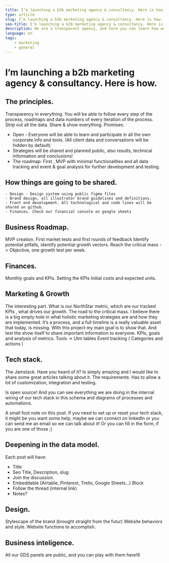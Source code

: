 ```yaml
---
title: I’m launching a b2b marketing agency & consultancy. Here is how.
type: article
slug: I’m launching a b2b marketing agency & consultancy. Here is how.
seo-title: I’m launching a b2b marketing agency & consultancy. Here is how.
description: We are a transparent agency, and here you can learn how we get clients and show how convenient we are for them.
language: en
tags:
    - marketing
    - general
---
```



# I’m launching a b2b marketing agency & consultancy. Here is how.

## The principles.

Transparency in everything. You will be able to follow every step of the process, roadmaps and data numbers of every iteration of the process.
Strip out all the data. Share & show everything.
Promises:

-   Open - Everyone will be able to learn and participate in all the own corporate info and tools. (All client data and conversations will be hidden by default)
-   Strategies will be shared and planned public, also results, technical information and conclusions!
-   The roadmap: First , MVP with minimal functionalities and all data tracking and event & goal analysis for further development and testing.

## How things are going to be shared.

    - Design - Design system using public figma files
    - Brand design, all illustrator brand guidelines and definitions.
    - Front end development. All technological and code lines will be shared on github.
    - Finances. Check our financial console on google sheets

## Business Roadmap.

MVP creation.
First market tests and first rounds of feedback
Identify potential pitfalls, identify potential growth vectors.
Reach the critical mass -> Objective, one growth test per week.

## Finances.

Monthly goals and KPIs.
Setting the KPIs
Initial costs and expected units.

## Marketing & Growth

The interesting part.
What is our NorthStar metric, which are our tracked KPIs , what drives our growth.
The road to the critical mass. I believe there is a big empty hole in what holistic marketing strategies are and how they are implemented.
It’s a process, and a full timeline is a really valuable asset that today, is missing. With this project my main goal is to show that. And test the show itself to share important information to everyone.
KPIs, goals and analysis of metrics.
Tools -> Utm tables
Event tracking ( Categories and actions )

## Tech stack.

The Jamstack. Have you heard of it? Is simply amazing and I would like to share some great articles talking about it.
The requirements.
Has to allow a lot of customization, integration and testing.

Is open source! And you can see everything we are doing in the internal wiring of our tech stack in this schema and diagrams of processes and automations.

A small foot note on this post. If you need to set up or reset your tech stack, it might be you want some help, maybe we can connect on linkedIn or you can send me an email so we can talk about it! Or you can fill in the form, if you are one of those ;)

## Deepening in the data model.

Each post will have:

-   Title
-   Seo Title, Description, slug
-   Join the discussion.
-   Embeddable (Airtable, Pinterest, Trello, Google Sheets...) Block
-   Follow the thread (internal link)
-   Notes?

## Design.

Stylescape of the brand (brought straight from the futur)
Website behaviors and style.
Website functions to accomplish.

## Business inteligence.

All our GDS panels are public, and you can play with them here!6
